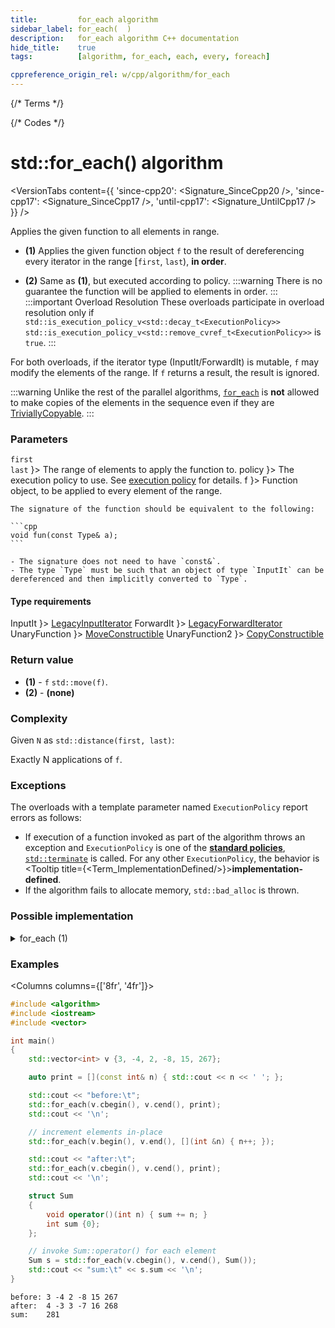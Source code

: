 ```yaml
---
title:         for_each algorithm
sidebar_label: for_each(  )
description:   for_each algorithm C++ documentation
hide_title:    true
tags:          [algorithm, for_each, each, every, foreach]

cppreference_origin_rel: w/cpp/algorithm/for_each
---
```



{/* Terms */}


{/* Codes */}


# std::for_each() algorithm

<VersionTabs content={{
  'since-cpp20': <Signature_SinceCpp20 />,
  'since-cpp17': <Signature_SinceCpp17 />,
  'until-cpp17': <Signature_UntilCpp17 />
}} />

Applies the given function to all elements in range.

- **(1)** Applies the given function object `f` to the result of dereferencing every iterator in the range [`first`, `last`), **in order**.

- **(2)** Same as **(1)**, but executed according to policy.
	:::warning
	There is no guarantee the function will be applied to elements in order.
	:::
	:::important Overload Resolution
	These overloads participate in overload resolution only if
	<Until v='cpp20'> <code>std::is_execution_policy_v&lt;std::decay_t&lt;ExecutionPolicy&gt;&gt;</code> </Until> <Since v='cpp20'> <code>std::is_execution_policy_v&lt;std::remove_cvref_t&lt;ExecutionPolicy&gt;&gt;</code> </Since> is <code>true</code>.
	:::

For both overloads, if the iterator type (InputIt/ForwardIt) is mutable, `f` may modify the elements of the range.
If `f` returns a result, the result is ignored.

:::warning
Unlike the rest of the parallel algorithms, [`for_each`](#) is **not** allowed to make copies of the elements in the sequence even if they are [TriviallyCopyable](/docs/named_req/TriviallyCopyable).
:::

### Parameters

<SymbolTable>
  <Symbol none noLink name={ <> <code>first</code> <br/> <code>last</code> </> }>
    The range of elements to apply the function to.
  </Symbol>
  <Symbol none noLink name={ <code>policy</code> }>
    The execution policy to use. See <a href="#">execution policy</a> for details.
  </Symbol>
  <Symbol none noLink name={ <code>f</code> }>
    Function object, to be applied to every element of the range.

    The signature of the function should be equivalent to the following:

    ```cpp
    void fun(const Type& a);
    ```

    - The signature does not need to have `const&`.
    - The type `Type` must be such that an object of type `InputIt` can be dereferenced and then implicitly converted to `Type`.
  </Symbol>
</SymbolTable>


#### Type requirements

<SymbolTable>
  <Symbol none noLink name={ <code>InputIt</code> }>
    <a href="/docs/named_req/LegacyInputIterator">LegacyInputIterator</a>
  </Symbol>
  <Symbol none noLink name={ <code>ForwardIt</code> }>
    <a href="/docs/named_req/LegacyForwardIterator">LegacyForwardIterator</a>
  </Symbol>
  <Symbol none noLink name={ <code>UnaryFunction</code> }>
    <a href="/docs/named_req/MoveConstructible">MoveConstructible</a>
  </Symbol>
  <Symbol none noLink name={ <code>UnaryFunction2</code> }>
    <a href="/docs/named_req/CopyConstructible">CopyConstructible</a>
  </Symbol>
</SymbolTable>

### Return value

- **(1)** - <Until v='cpp11'><code>f</code></Until> <Since v='cpp11'><code>std::move(f)</code></Since>.
- **(2)** - **(none)**

### Complexity

Given `N` as `std::distance(first, last)`:

Exactly N applications of `f`.

### Exceptions

The overloads with a template parameter named `ExecutionPolicy` report errors as follows:
- If execution of a function invoked as part of the algorithm throws an exception and `ExecutionPolicy` is one of the [**standard policies**](#), [`std::terminate`](#) is called.
	For any other `ExecutionPolicy`, the behavior is <Tooltip title={<Term_ImplementationDefined/>}>**implementation-defined**</Tooltip>.
- If the algorithm fails to allocate memory, `std::bad_alloc` is thrown.

### Possible implementation

<details>
<summary>for_each (1)</summary>

```cpp

template<class InputIt, class UnaryFunction>
constexpr UnaryFunction for_each(InputIt first, InputIt last, UnaryFunction f)
{
    for (; first != last; ++first)
        f(*first);

    return f; // implicit move since C++11
}
```

</details>

### Examples

<Columns columns={['8fr', '4fr']}>
<div>

```cpp title='Main.cpp' showLineNumbers
#include <algorithm>
#include <iostream>
#include <vector>

int main()
{
    std::vector<int> v {3, -4, 2, -8, 15, 267};

    auto print = [](const int& n) { std::cout << n << ' '; };

    std::cout << "before:\t";
    std::for_each(v.cbegin(), v.cend(), print);
    std::cout << '\n';

    // increment elements in-place
    std::for_each(v.begin(), v.end(), [](int &n) { n++; });

    std::cout << "after:\t";
    std::for_each(v.cbegin(), v.cend(), print);
    std::cout << '\n';

    struct Sum
    {
        void operator()(int n) { sum += n; }
        int sum {0};
    };

    // invoke Sum::operator() for each element
    Sum s = std::for_each(v.cbegin(), v.cend(), Sum());
    std::cout << "sum:\t" << s.sum << '\n';
}
```

</div>
<div>

```plaintext title="Output"
before:	3 -4 2 -8 15 267 
after:	4 -3 3 -7 16 268 
sum:	281
```

</div>
</Columns>
